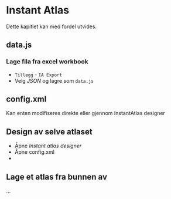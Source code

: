 # Instant Atlas

Dette kapitlet kan med fordel utvides.

## data.js

### Lage fila fra excel workbook

- `Tillegg` - `IA Export`
- Velg *JSON* og lagre som `data.js`

## config.xml

Kan enten modifiseres direkte eller gjennom InstantAtlas designer

## Design av selve atlaset

- Åpne *Instant atlas designer*
- Åpne config.xml
-

## Lage et atlas fra bunnen av

...
